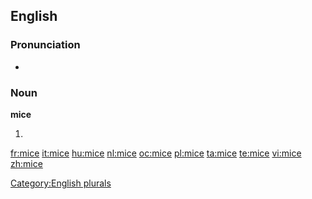 ==English==

===Pronunciation===
*{{rhymes|aɪs}}

===Noun===
'''mice'''

# {{irregular plural of|[[mouse]]}}

[[Category:English plurals]]

[[fr:mice]]
[[it:mice]]
[[hu:mice]]
[[nl:mice]]
[[oc:mice]]
[[pl:mice]]
[[ta:mice]]
[[te:mice]]
[[vi:mice]]
[[zh:mice]]